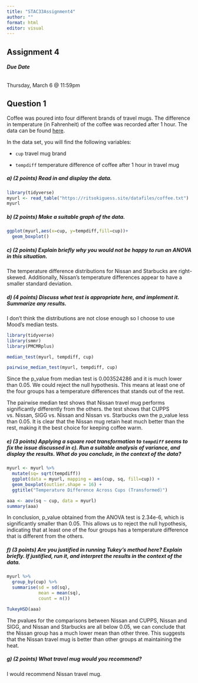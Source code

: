 ---
title: "STAC33Assignment4"
author: ""
format: html
editor: visual
---

## **Assignment 4**

###### **Due Date**

Thursday, March 6 \@ 11:59pm

## **Question 1**

Coffee was poured into four different brands of travel mugs. The difference in temperature (in Fahrenheit) of the coffee was recorded after 1 hour. The data can be found [here](https://ritsokiguess.site/datafiles/coffee.txt).

In the data set, you will find the following variables:

-   `cup` travel mug brand

-   `tempdiff` temperature difference of coffee after 1 hour in travel mug

##### **a) (2 points) Read in and display the data.**

```{r}
library(tidyverse)
myurl <- read_table("https://ritsokiguess.site/datafiles/coffee.txt")
myurl
```

##### **b) (2 points) Make a suitable graph of the data.**

```{r}
ggplot(myurl,aes(x=cup, y=tempdiff,fill=cup))+
  geom_boxplot()
```

##### **c) (2 points) Explain briefly why you would not be happy to run an ANOVA in this situation.**

The temperature difference distributions for Nissan and Starbucks are right-skewed. Additionally, Nissan's temperature differences appear to have a smaller standard deviation.

##### **d) (4 points) Discuss what test is appropriate here, and implement it. Summarize any results.**

I don't think the distributions are not close enough so I choose to use Mood's median tests.

```{r}
library(tidyverse)
library(smmr)
library(PMCMRplus)

median_test(myurl, tempdiff, cup)

```

```{r}
pairwise_median_test(myurl, tempdiff, cup)
```

Since the p_value from median test is 0.003524286 and it is much lower than 0.05. We could reject the null hypothesis. This means at least one of the four groups has a temperature differences that stands out of the rest.

The pairwise median test shows that Nissan travel mug performs significantly differently from the others. the test shows that CUPPS vs. Nissan, SIGG vs. Nissan and Nissan vs. Starbucks own the p_value less than 0.05. It is clear that the Nissan mug retain heat much better than the rest, making it the best choice for keeping coffee warm.

##### **e) (3 points) Applying a square root transformation to `tempdiff` seems to fix the issue discussed in c). Run a suitable analysis of variance, and display the results. What do you conclude, in the context of the data?**

```{r}
myurl <- myurl %>%
  mutate(sq= sqrt(tempdiff))
  ggplot(data = myurl, mapping = aes(cup, sq, fill=cup)) +  
  geom_boxplot(outlier.shape = 16) +  
  ggtitle("Temperature Difference Across Cups (Transformed)") 


```

```{r}
aaa <- aov(sq ~ cup, data = myurl)
summary(aaa)
```

In conclusion, p_value obtained from the ANOVA test is 2.34e-6, which is significantly smaller than 0.05. This allows us to reject the null hypothesis, indicating that at least one of the four groups has a temperature difference that is different from the others.

##### **f) (3 points) Are you justified in running Tukey’s method here? Explain briefly. If justified, run it, and interpret the results in the context of the data.**

```{r}
myurl %>%
  group_by(cup) %>%
  summarise(sd = sd(sq),  
            mean = mean(sq),  
            count = n()) 

```

```{r}
TukeyHSD(aaa)
```

The pvalues for the comparisons between Nissan and CUPPS, Nissan and SIGG, and Nissan and Starbucks are all below 0.05, we can conclude that the Nissan group has a much lower mean than other three. This suggests that the Nissan travel mug is better than other groups at maintaining the heat.

##### **g) (2 points) What travel mug would you recommend?**

I would recommend Nissan travel mug.
